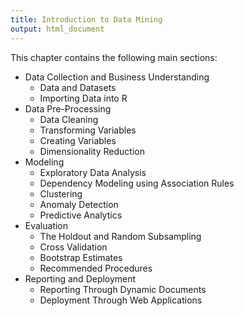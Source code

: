 ```yaml
---
title: Introduction to Data Mining
output: html_document
---
```



This chapter contains the following main sections:


<!-- DCandBU.Rnw --> 
- Data Collection and Business Understanding
    + Data and Datasets
    + Importing Data into R
<!-- dataPP.Rnw --> 
- Data Pre-Processing
    + Data Cleaning
    + Transforming Variables
    + Creating Variables
    + Dimensionality Reduction
<!-- modeling.Rnw --> 
- Modeling
    + Exploratory Data Analysis
    + Dependency Modeling using Association Rules
    + Clustering
    + Anomaly Detection
    + Predictive Analytics
<!-- evaluation.Rnw --> 
- Evaluation
    + The Holdout and Random Subsampling
    + Cross Validation
    + Bootstrap Estimates
    + Recommended Procedures
<!-- DeployAndReport.Rnw --> 
- Reporting  and Deployment
    + Reporting Through Dynamic Documents
    + Deployment Through Web Applications
